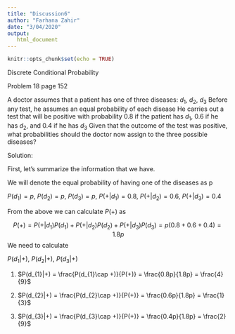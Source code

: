 ---
title: "Discussion6"
author: "Farhana Zahir"
date: "3/04/2020"
output: 
   html_document
---

```{r setup, include=FALSE}
knitr::opts_chunk$set(echo = TRUE)
```

Discrete Conditional Probability

Problem 18 page 152

A doctor assumes that a patient has one of three diseases: $d_{1}$, $d_{2}$, $d_{3}$
Before any test, he assumes an equal probability of each disease
He carries out a test that will be positive with probability 0.8 if the patient has $d_{1}$, 0.6 if he has $d_{2}$, and 0.4 if he has $d_{3}$
Given that the outcome of the test was positive, what probabilities should the doctor now assign to the three possible diseases?

Solution:

First, let's summarize the information that we have. 

We will denote the equal probability of having one of the diseases as p

$P(d_{1}) = p$,
$P(d_{2}) = p$,
$P(d_{3}) = p$,
$P(+|d_{1}) = 0.8$,
$P(+|d_{2}) = 0.6$,
$P(+|d_{3}) = 0.4$

From the above we can calculate $P(+)$ as

$$P(+) = P(+|d_{1})P(d_{1}) + P(+|d_{2})P(d_{2}) + P(+|d_{3})P(d_{3}) = p \left ( 0.8 + 0.6 + 0.4\right ) = 1.8p$$
We need to calculate

$P(d_{1}|+)$,
$P(d_{2}|+)$,
$P(d_{3}|+)$

1. $P(d_{1}|+) = \frac{P(d_{1}\cap +)}{P(+)} = \frac{0.8p}{1.8p} = \frac{4}{9}$

2. $P(d_{2}|+) = \frac{P(d_{2}\cap +)}{P(+)} = \frac{0.6p}{1.8p} = \frac{1}{3}$

3. $P(d_{3}|+) = \frac{P(d_{3}\cap +)}{P(+)} = \frac{0.4p}{1.8p} = \frac{2}{9}$